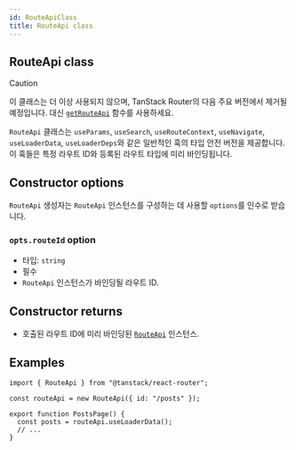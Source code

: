 ```yaml
---
id: RouteApiClass
title: RouteApi class
---
```


## RouteApi class

> [!CAUTION]
> 이 클래스는 더 이상 사용되지 않으며, TanStack Router의 다음 주요 버전에서 제거될 예정입니다.
> 대신 [`getRouteApi`](./getRouteApiFunction.md) 함수를 사용하세요.

`RouteApi` 클래스는 `useParams`, `useSearch`, `useRouteContext`, `useNavigate`, `useLoaderData`, `useLoaderDeps`와 같은 일반적인 훅의 타입 안전 버전을 제공합니다. 이 훅들은 특정 라우트 ID와 등록된 라우트 타입에 미리 바인딩됩니다.

## Constructor options

`RouteApi` 생성자는 `RouteApi` 인스턴스를 구성하는 데 사용할 `options`를 인수로 받습니다.

### `opts.routeId` option

- 타입: `string`
- 필수
- `RouteApi` 인스턴스가 바인딩될 라우트 ID.

## Constructor returns

- 호출된 라우트 ID에 미리 바인딩된 [`RouteApi`](./RouteApiType.md) 인스턴스.

## Examples

```tsx
import { RouteApi } from "@tanstack/react-router";

const routeApi = new RouteApi({ id: "/posts" });

export function PostsPage() {
  const posts = routeApi.useLoaderData();
  // ...
}
```
